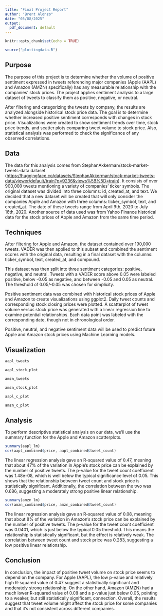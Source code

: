 ---
title: "Final Project Report"
author: "Brent Alonzo"
date: "05/08/2025"
output: 
  pdf_document: default
---

```{r setup, include=FALSE}
knitr::opts_chunk$set(echo = TRUE)

source("plottingdata.R")
```

## Purpose

The purpose of this project is to determine whether the volume of positive sentiment expressed in tweets referencing major companies (Apple (AAPL) and Amazon (AMZN) specifically) has any measurable relationship with the companies’ stock prices. The project applies sentiment analysis to a large dataset of tweets to classify them as positive, negative, or neutral.

After filtering and categorizing the tweets by company, the results are analyzed alongside historical stock price data. The goal is to determine whether increased positive sentiment corresponds with changes in stock price. Visualizations were created to show sentiment trends over time, stock price trends, and scatter plots comparing tweet volume to stock price. Also, statistical analysis was performed to check the significance of any observed correlations.


## Data

The data for this analysis comes from StephanAkkerman/stock-market-tweets-data dataset (<https://huggingface.co/datasets/StephanAkkerman/stock-market-tweets-data/viewer/default/train?p=9236&views%5B%5D=train>). It consists of over 900,000 tweets mentioning a variety of companies' ticker symbols. The original dataset was divided into three columns: id, created_at, and text. We decided that a new dataset will be created that will only consider the companies Apple and Amazon with three columns: ticker_symbol, text, and created_at. The date of these tweets range from April 9th, 2020 to July 16th, 2020. Another source of data used was from Yahoo Finance historical data for the stock prices of Apple and Amazon from the same time period.

## Techniques

After filtering for Apple and Amazon, the dataset contained over 190,000 tweets. VADER was then applied to this subset and combined the sentiment scores with the original data, resulting in a final dataset with the columns: ticker_symbol, text, created_at, and compound.

This dataset was then split into three sentiment categories: positive, negative, and neutral. Tweets with a VADER score above 0.05 were labeled positive, below -0.05 as negative, and between -0.05 and 0.05 as neutral. The threshold of 0.05/-0.05 was chosen for simplicity.

Positive sentiment data was combined with historical stock prices of Apple and Amazon to create visualizations using ggplot2. Daily tweet counts and corresponding stock closing prices were plotted. A scatterplot of tweet volume versus stock price was generated with a linear regression line to examine potential relationships. Each data point was labeled with the corresponding date, though not in chronological order.

Positive, neutral, and negative sentiment data will be used to predict future Apple and Amazon stock prices using Machine Learning models.

## Visualization

```{r aapl-tweet-plot, echo=FALSE, warning=FALSE}
aapl_tweets
```

```{r aapl-stock-plot, echo=FALSE, warning=FALSE}
aapl_stock_plot
```

```{r amzn-tweet-plot, echo=FALSE, warning=FALSE}
amzn_tweets
```

```{r amzn-stock-plot, echo=FALSE, warning=FALSE}
amzn_stock_plot
```

```{r aapl-stock/tweet-plot, echo=FALSE, warning=FALSE}
aapl_c_plot
```

```{r amzn-stock/tweet-plot, echo=FALSE, warning=FALSE}
amzn_c_plot
```

## Analysis

To perform descriptive statistical analysis on our data, we'll use the summary function for the Apple and Amazon scatterplots.

```{r summary-aapl, echo=FALSE}
summary(aapl_lm)
cor(aapl_combined$price, aapl_combined$tweet_count)
```

The linear regression analysis gave an R-squared value of 0.47, meaning that about 47% of the variation in Apple’s stock price can be explained by the number of positive tweets. The p-value for the tweet count coefficient was 1.48e-08, which is well below the typical significance level of 0.05. This shows that the relationship between tweet count and stock price is statistically significant. Additionally, the correlation between the two was 0.686, suggesting a moderately strong positive linear relationship.


```{r summary-amzn, echo=FALSE}
summary(amzn_lm)
cor(amzn_combined$price, amzn_combined$tweet_count)
```

The linear regression analysis gave an R-squared value of 0.08, meaning that about 8% of the variation in Amazon’s stock price can be explained by the number of positive tweets. The p-value for the tweet count coefficient was 0.0401, which is just below the typical 0.05 threshold. This means the relationship is statistically significant, but the effect is relatively weak. The correlation between tweet count and stock price was 0.283, suggesting a low positive linear relationship.


## Conclusion

In conclusion, the impact of positive tweet volume on stock price seems to depend on the company. For Apple (AAPL), the low p-value and relatively high R-squared value of 0.47 suggest a statistically significant and moderately strong relationship. On the other hand, Amazon (AMZN) had a much lower R-squared value of 0.08 and a p-value just below 0.05, pointing to a weaker, but still statistically significant, connection. Overall, the results suggest that tweet volume might affect the stock price for some companies and that it's not consistent across different companies.
